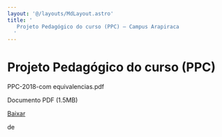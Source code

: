 ```yaml
---
layout: '@/layouts/MdLayout.astro'
title: '
   Projeto Pedagógico do curso (PPC) — Campus Arapiraca
  '
---
```






Projeto Pedagógico do curso (PPC)
=================================












 PPC-2018-com equivalencias.pdf
   

 Documento PDF
 (1.5MB)
 

<a class="btn btn-secondary download" href="https://arapiraca.ufal.br/graduacao/ciencia-da-computacao/documentos/projeto-pedagogico/projeto-pedagogico-2018/ppc-2018.pdf/@@download/file/PPC-2018-com equivalencias.pdf">
 Baixar
</a>




























 de
 


















